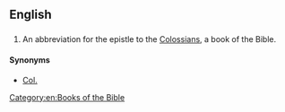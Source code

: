 ==English==

==={{abbreviation}}===
{{en-abbr}}

# {{biblical}} An abbreviation for the epistle to the [[Colossians]], a book of the Bible.

====Synonyms====
* [[Col.]]

[[Category:en:Books of the Bible]]